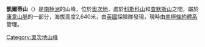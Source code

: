 {{coord|79|15|S|159|29|E|source:GNIS|display=title}}

'''凱爾蒂山'''（{{lang-en|Mount Keltie}}）是[[南極洲|南極洲]]的山峰，位於[[奧次地|奧次地]]，處於[[科斯科山|科斯科山]]和[[查默斯山|查默斯山]]之間，屬於[[康韋山脈|康韋山脈]]的一部分，海拔高度2,640米，由[[英國|英國]]探險隊發現，現時由[[南極條約體系|南極條約體系]]管理。

{{DEFAULTSORT:Mount Keltie}}
[[Category:奧次地山峰|Category:奧次地山峰]]


{{OatesLand-geo-stub}}